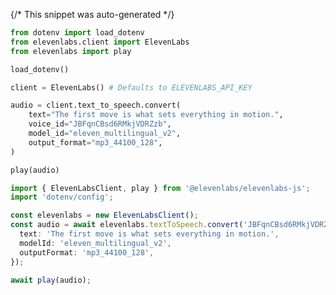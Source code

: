 {/* This snippet was auto-generated */}
<CodeBlocks>
```python
from dotenv import load_dotenv
from elevenlabs.client import ElevenLabs
from elevenlabs import play

load_dotenv()

client = ElevenLabs() # Defaults to ELEVENLABS_API_KEY

audio = client.text_to_speech.convert(
    text="The first move is what sets everything in motion.",
    voice_id="JBFqnCBsd6RMkjVDRZzb",
    model_id="eleven_multilingual_v2",
    output_format="mp3_44100_128",
)

play(audio)

```

```typescript
import { ElevenLabsClient, play } from '@elevenlabs/elevenlabs-js';
import 'dotenv/config';

const elevenlabs = new ElevenLabsClient();
const audio = await elevenlabs.textToSpeech.convert('JBFqnCBsd6RMkjVDRZzb', {
  text: 'The first move is what sets everything in motion.',
  modelId: 'eleven_multilingual_v2',
  outputFormat: 'mp3_44100_128',
});

await play(audio);

```

</CodeBlocks>